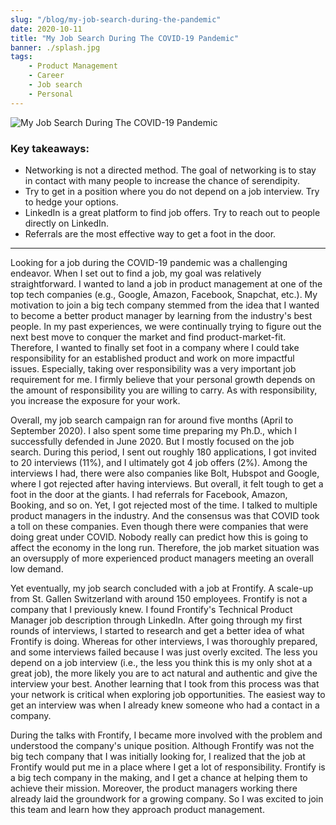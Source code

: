 ```yaml
---
slug: "/blog/my-job-search-during-the-pandemic"
date: 2020-10-11
title: "My Job Search During The COVID-19 Pandemic"
banner: ./splash.jpg
tags:
    - Product Management
    - Career
    - Job search
    - Personal
---
```



![My Job Search During The COVID-19 Pandemic](./splash.jpg)


### Key takeaways:
- Networking is not a directed method. The goal of networking is to stay in contact with many people to increase the chance of serendipity. 
- Try to get in a position where you do not depend on a job interview. Try to hedge your options. 
- LinkedIn is a great platform to find job offers. Try to reach out to people directly on LinkedIn.  
- Referrals are the most effective way to get a foot in the door.

---

Looking for a job during the COVID-19 pandemic was a challenging endeavor. When I set out to find a job, my goal was relatively straightforward. I wanted to land a job in product management at one of the top tech companies (e.g., Google, Amazon, Facebook, Snapchat, etc.). My motivation to join a big tech company stemmed from the idea that I wanted to become a better product manager by learning from the industry's best people.  In my past experiences, we were continually trying to figure out the next best move to conquer the market and find product-market-fit. Therefore, I wanted to finally set foot in a company where I could take responsibility for an established product and work on more impactful issues. Especially, taking over responsibility was a very important job requirement for me. I firmly believe that your personal growth depends on the amount of responsibility you are willing to carry. As with responsibility, you increase the exposure for your work.

Overall, my job search campaign ran for around five months (April to September 2020). I also spent some time preparing my Ph.D., which I  successfully defended in June 2020. But I mostly focused on the job search. During this period, I sent out roughly 180 applications, I got invited to 20 interviews (11%), and I ultimately got 4 job offers (2%). Among the interviews I had, there were also companies like Bolt, Hubspot and Google, where I got rejected after having interviews. But overall, it felt tough to get a foot in the door at the giants. I had referrals for Facebook, Amazon, Booking, and so on. Yet, I got rejected most of the time. I talked to multiple product managers in the industry. And the consensus was that COVID took a toll on these companies. Even though there were companies that were doing great under COVID. Nobody really can predict how this is going to affect the economy in the long run. Therefore, the job market situation was an oversupply of more experienced product managers meeting an overall low demand. 

Yet eventually, my job search concluded with a job at Frontify. A scale-up from St. Gallen Switzerland with around 150 employees. Frontify is not a company that I previously knew. I found Frontify's Technical Product Manager job description through LinkedIn. After going through my first rounds of interviews, I started to research and get a better idea of what Frontify is doing. Whereas for other interviews, I was thoroughly prepared, and some interviews failed because I was just overly excited. The less you depend on a job interview (i.e., the less you think this is my only shot at a great job), the more likely you are to act natural and authentic and give the interview your best. Another learning that I took from this process was that your network is critical when exploring job opportunities. The easiest way to get an interview was when I already knew someone who had a contact in a company. 

During the talks with Frontify, I became more involved with the problem and understood the company's unique position. Although Frontify was not the big tech company that I was initially looking for, I realized that the job at Frontify would put me in a place where I get a lot of responsibility. Frontify is a big tech company in the making, and I get a chance at helping them to achieve their mission. Moreover, the product managers working there already laid the groundwork for a growing company. So I was excited to join this team and learn how they approach product management.  

